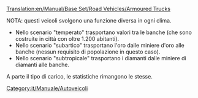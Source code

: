 [[Translation:en/Manual/Base Set/Road Vehicles/Armoured Trucks]]

NOTA: questi veicoli svolgono una funzione diversa in ogni clima.
*Nello scenario "temperato" trasportano valori tra le banche (che sono costruite in città con oltre 1.200 abitanti).
*Nello scenario "subartico" trasportano l'oro dalle miniere d'oro alle banche (nessun requisito di popolazione in questo caso).
*Nello scenario "subtropicale" trasportano i diamanti dalle miniere di diamanti alle banche.
A parte il tipo di carico, le statistiche rimangono le stesse.

{{it/Manuale/Set base/Autoveicoli/StatAutoveicoli|nome     = Furgone blindato Balogh
  |img      = en/Manual/Base Set/Road Vehicles/Balogh Armoured Truck.png
  |prezzo    = 11.894 
  |velocità    = 48
  |annuale   = 842
  |ideato = 1936
  |vita     = 15
  |capacità = 12 borse di valori, oro o diamanti
}}

{{it/Manuale/Set base/Autoveicoli/StatAutoveicoli|nome     = Furgone blindato Uhl
  |img      = en/Manual/Base Set/Road Vehicles/Uhl Armoured Truck.png
  |prezzo    = 13.994
  |velocità    = 88
  |annuale   = 1574
  |ideato = 1981
  |vita     = 15
  |capacità = 15 borse di valori, oro o diamanti
}}

{{it/Manuale/Set base/Autoveicoli/StatAutoveicoli|nome     = Furgone blindato Foster
  |img      = en/Manual/Base Set/Road Vehicles/Foster Armoured Truck.png
  |prezzo    = 14.764 
  |velocità    = 112
  |annuale   = 2.250
  |ideato = 2012
  |vita     = 15
  |capacità = 16 borse di valori, oro o diamanti
}}


[[Category:it/Manuale/Autoveicoli]]